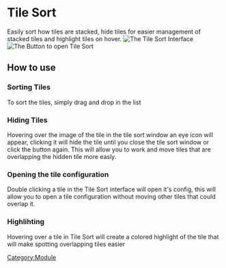 # Tile Sort

Easily sort how tiles are stacked, hide tiles for easier management of
stacked tiles and highlight tiles on hover. ![The Tile Sort
Interface](Tsoverview.png 'The Tile Sort Interface') ![The Button to
open Tile Sort](Tsbtn.png 'The Button to open Tile Sort')

## How to use

### Sorting Tiles

To sort the tiles, simply drag and drop in the list

### Hiding Tiles

Hovering over the image of the tile in the tile sort window an eye icon
will appear, clicking it will hide the tile until you close the tile
sort window or click the button again. This will allow you to work and
move tiles that are overlapping the hidden tile more easly.

### Opening the tile configuration

Double clicking a tile in the Tile Sort interface will open it's config,
this will allow you to open a tile configuration without moving other
tiles that could overlap it.

### Highlihting

Hovering over a tile in Tile Sort will create a colored highlight of the
tile that will make spotting overlapping tiles easier

[Category:Module](Category:Module 'wikilink')
